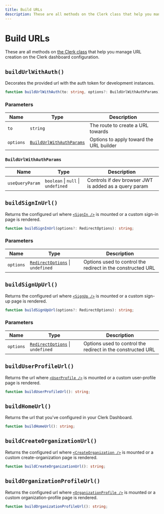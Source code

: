 ```yaml
---
title: Build URLs
description: These are all methods on the Clerk class that help you manage URL creation on the Clerk dashboard configuration.
---
```


# Build URLs

These are all methods on [the Clerk class](/docs/references/javascript/clerk/clerk) that help you manage URL creation on the Clerk dashboard configuration.

## `buildUrlWithAuth()`

Decorates the provided url with the auth token for development instances.

```typescript {{ prettier: false }}
function buildUrlWithAuth(to: string, options?: BuildUrlWithAuthParams): string;
```

### Parameters

| Name | Type | Description |
| - | - | - |
| `to` | `string` | The route to create a URL towards |
| `options` | [`BuildUrlWithAuthParams`](#build-url-with-auth-params) | Options to apply toward the URL builder |

### `BuildUrlWithAuthParams`

| Name | Type | Description |
| - | - | - |
| `useQueryParam` | `boolean` \| `null` \| `undefined` | Controls if dev browser JWT is added as a query param |

## `buildSignInUrl()`

Returns the configured url where [`<SignIn />`](/docs/components/authentication/sign-in) is mounted or a custom sign-in page is rendered.

```typescript {{ prettier: false }}
function buildSignInUrl(options?: RedirectOptions): string;
```

### Parameters

| Name | Type | Description |
| - | - | - |
| `options` | [`RedirectOptions`](/docs/references/javascript/types/redirect-options) \| `undefined` | Options used to control the redirect in the constructed URL |

## `buildSignUpUrl()`

Returns the configured url where [`<SignUp />`](/docs/components/authentication/sign-up) is mounted or a custom sign-up page is rendered.

```typescript {{ prettier: false }}
function buildSignUpUrl(options?: RedirectOptions): string;
```

### Parameters

| Name | Type | Description |
| - | - | - |
| `options` | [`RedirectOptions`](/docs/references/javascript/types/redirect-options) \| `undefined` | Options used to control the redirect in the constructed URL |

## `buildUserProfileUrl()`

Returns the url where [`<UserProfile />`](/docs/components/user/user-profile) is mounted or a custom user-profile page is rendered.

```typescript {{ prettier: false }}
function buildUserProfileUrl(): string;
```

## `buildHomeUrl()`

Returns the url that you've configured in your Clerk Dashboard.

```typescript {{ prettier: false }}
function buildHomeUrl(): string;
```

## `buildCreateOrganizationUrl()`

Returns the configured url where [`<CreateOrganization />`](/docs/components/organization/create-organization) is mounted or a custom create-organization page is rendered.

```typescript {{ prettier: false }}
function buildCreateOrganizationUrl(): string;
```

## `buildOrganizationProfileUrl()`

Returns the configured url where [`<OrganizationProfile />`](/docs/components/organization/organization-profile) is mounted or a custom organization-profile page is rendered.

```typescript {{ prettier: false }}
function buildOrganizationProfileUrl(): string;
```
